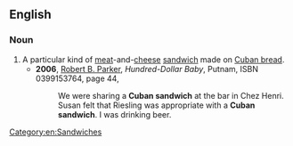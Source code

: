 ==English==
{{wikipedia}}
===Noun===
{{en-noun|es|sg=[[Cuban]] [[sandwich]]}}
#A particular kind of [[meat]]-and-[[cheese]] [[sandwich]] made on [[Cuban bread]].
#*'''2006''', [[w:Robert B. Parker|Robert B. Parker]], ''Hundred-Dollar Baby'', Putnam, ISBN 0399153764, page 44,
#*:We were sharing a '''Cuban sandwich''' at the bar in Chez Henri. Susan felt that Riesling was appropriate with a '''Cuban sandwich'''. I was drinking beer.
[[Category:en:Sandwiches]]
